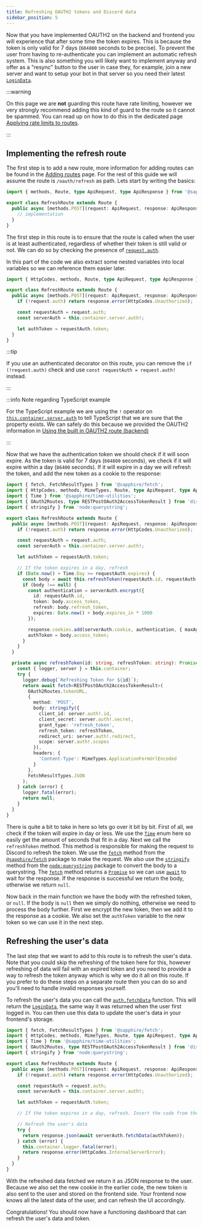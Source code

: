 ```yaml
---
title: Refreshing OAUTH2 tokens and Discord data
sidebar_position: 5
---
```


Now that you have implemented OAUTH2 on the backend and frontend you will experience that after some time the token
expires. This is because the token is only valid for 7 days (`604800` seconds to be precise). To prevent the user from
having to re-authenticate you can implement an automatic refresh system. This is also something you will likely want to
implement anyway and offer as a "resync" button to the user in case they, for example, join a new server and want to
setup your bot in that server so you need their latest [`LoginData`].

:::warning

On this page we are **not** guarding this route have rate limiting, however we very strongly recommend adding this kind
of guard to the route so it cannot be spammed. You can read up on how to do this in the dedicated page [Applying rate
limits to routes][rate-limiting].

:::

## Implementing the refresh route

The first step is to add a new route, more information for adding routes can be found in the [Adding
routes][adding-routes] page. For the rest of this guide we will assume the route is `/oauth/refresh` as path. Lets start
by writing the basics:

```typescript ts2esm2cjs|{4-6}
import { methods, Route, type ApiRequest, type ApiResponse } from '@sapphire/plugin-api';

export class RefreshRoute extends Route {
  public async [methods.POST](request: ApiRequest, response: ApiResponse) {
    // implementation
  }
}
```

The first step in this route is to ensure that the route is called when the user is at least authenticated, regardless
of whether their token is still valid or not. We can do so by checking the presence of [`request.auth`][request-auth].

In this part of the code we also extract some nested variables into local variables so we can reference them easier
later.

```typescript ts2esm2cjs|{5-10}
import { HttpCodes, methods, Route, type ApiRequest, type ApiResponse } from '@sapphire/plugin-api';

export class RefreshRoute extends Route {
  public async [methods.POST](request: ApiRequest, response: ApiResponse) {
    if (!request.auth) return response.error(HttpCodes.Unauthorized);

    const requestAuth = request.auth;
    const serverAuth = this.container.server.auth!;

    let authToken = requestAuth.token;
  }
}
```

:::tip

If you use an authenticated decorator on this route, you can remove the `if (!request.auth)` check and use
`const requestAuth = request.auth!` instead.

:::

:::info Note regarding TypeScript example

For the TypeScript example we are using the `!` operator on [`this.container.server.auth`][server-auth] to tell
TypeScript that we are sure that the property exists. We can safely do this because we provided the OAUTH2 information
in [Using the built in OAUTH2 route (backend)][oauth2-backend]

:::

Now that we have the authentication token we should check if it will soon expire. As the token is valid for 7 days
(`604800` seconds), we check if it will expire within a day (`86400` seconds). If it will expire in a day we will
refresh the token, and add the new token as a cookie to the response:

```typescript ts2esm2cjs|{16-30,33-59}|{16-30,33-59}
import { fetch, FetchResultTypes } from '@sapphire/fetch';
import { HttpCodes, methods, MimeTypes, Route, type ApiRequest, type ApiResponse } from '@sapphire/plugin-api';
import { Time } from '@sapphire/time-utilities';
import { OAuth2Routes, type RESTPostOAuth2AccessTokenResult } from 'discord.js';
import { stringify } from 'node:querystring';

export class RefreshRoute extends Route {
  public async [methods.POST](request: ApiRequest, response: ApiResponse) {
    if (!request.auth) return response.error(HttpCodes.Unauthorized);

    const requestAuth = request.auth;
    const serverAuth = this.container.server.auth!;

    let authToken = requestAuth.token;

    // If the token expires in a day, refresh
    if (Date.now() + Time.Day >= requestAuth.expires) {
      const body = await this.refreshToken(requestAuth.id, requestAuth.refresh);
      if (body !== null) {
        const authentication = serverAuth.encrypt({
          id: requestAuth.id,
          token: body.access_token,
          refresh: body.refresh_token,
          expires: Date.now() + body.expires_in * 1000
        });

        response.cookies.add(serverAuth.cookie, authentication, { maxAge: body.expires_in });
        authToken = body.access_token;
      }
    }
  }

  private async refreshToken(id: string, refreshToken: string): Promise<RESTPostOAuth2AccessTokenResult | null> {
    const { logger, server } = this.container;
    try {
      logger.debug(`Refreshing Token for ${id}`);
      return await fetch<RESTPostOAuth2AccessTokenResult>(
        OAuth2Routes.tokenURL,
        {
          method: 'POST',
          body: stringify({
            client_id: server.auth!.id,
            client_secret: server.auth!.secret,
            grant_type: 'refresh_token',
            refresh_token: refreshToken,
            redirect_uri: server.auth!.redirect,
            scope: server.auth!.scopes
          }),
          headers: {
            'Content-Type': MimeTypes.ApplicationFormUrlEncoded
          }
        },
        FetchResultTypes.JSON
      );
    } catch (error) {
      logger.fatal(error);
      return null;
    }
  }
}
```

There is quite a bit to take in here so lets go over it bit by bit. First of all, we check if the token will expire in
day or less. We use the [`Time`][time-enum] enum here so easily get the amount of seconds that fit in a day. Next we
call the `refreshToken` method. This method is responsible for making the request to Discord to refresh the token. We
use the [`fetch`][fetch-method] method from the [`@sapphire/fetch`][fetch-package] package to make the request. We also
use the [`stringify`][stringify-method] method from the [`node:querystring`][querystring-module] package to convert the
body to a querystring. The [`fetch`][fetch-method] method returns a [`Promise`][promise] so we can use [`await`][await]
to wait for the response. If the response is successful we return the body, otherwise we return `null`.

Now back in the main function we have the body with the refreshed token, or `null`. If the body is `null` then we simply
do nothing, otherwise we need to process the body further. First we encrypt the new token, then we add it to the
response as a cookie. We also set the `authToken` variable to the new token so we can use it in the next step.

## Refreshing the user's data

The last step that we want to add to this route is to refresh the user's data. Note that you could skip the refreshing
of the token here for this, however refreshing of data will fail with an expired token and you need to provide a way to
refresh the token anyway which is why we do it all on this route. If you prefer to do these steps on a separate route
then you can do so and you'll need to handle invalid responses yourself.

To refresh the user's data you can call the [`auth.fetchData`] function. This will return the [`LoginData`], the same
way it was returned when the user first logged in. You can then use this data to update the user's data in your
frontend's storage.

```typescript ts2esm2cjs|{18-24}
import { fetch, FetchResultTypes } from '@sapphire/fetch';
import { HttpCodes, methods, MimeTypes, Route, type ApiRequest, type ApiResponse } from '@sapphire/plugin-api';
import { Time } from '@sapphire/time-utilities';
import { OAuth2Routes, type RESTPostOAuth2AccessTokenResult } from 'discord.js';
import { stringify } from 'node:querystring';

export class RefreshRoute extends Route {
  public async [methods.POST](request: ApiRequest, response: ApiResponse) {
    if (!request.auth) return response.error(HttpCodes.Unauthorized);

    const requestAuth = request.auth;
    const serverAuth = this.container.server.auth!;

    let authToken = requestAuth.token;

    // If the token expires in a day, refresh. Insert the code from the examples above here.

    // Refresh the user's data
    try {
      return response.json(await serverAuth.fetchData(authToken));
    } catch (error) {
      this.container.logger.fatal(error);
      return response.error(HttpCodes.InternalServerError);
    }
  }
}
```

With the refreshed data fetched we return it as JSON response to the user. Because we also set the new cookie in the
earlier code, the new token is also sent to the user and stored on the frontend side. Your frontend now knows all the
latest data of the user, and can refresh the UI accordingly.

Congratulations! You should now have a functioning dashboard that can refresh the user's data and token.

[`LoginData`]: ../../../Documentation/api-plugins/interfaces/sapphire_plugin_api.LoginData
[oauth2-backend]: ./using-oauth2-backend-route
[adding-routes]: ./adding-routes
[rate-limiting]: ./rate-limiting
[authenticating-routes]: ./authenticating-routes
[`auth.fetchData`]: ../../../Documentation/api-plugins/classes/sapphire_plugin_api.Auth#fetchdata
[request-auth]: ../../../Documentation/api-plugins/classes/sapphire_plugin_api.ApiRequest#auth
[server-auth]: ../../../Documentation/api-plugins/classes/sapphire_plugin_api.Server#auth
[time-enum]: ../../../Documentation/api-utilities/enums/sapphire_time_utilities.Time
[fetch-method]: ../../../Documentation/api-utilities/modules/sapphire_fetch#fetch
[fetch-package]: https://www.npmjs.com/package/@sapphire/fetch
[stringify-method]: https://nodejs.org/dist/lts/docs/api/querystring.html#querystringstringifyobj-sep-eq-options
[querystring-module]: https://nodejs.org/dist/latest-v18.x/docs/api/querystring.html
[promise]: https://developer.mozilla.org/en-US/docs/Web/JavaScript/Reference/Global_Objects/Promise
[await]: https://developer.mozilla.org/en-US/docs/Web/JavaScript/Reference/Operators/await
